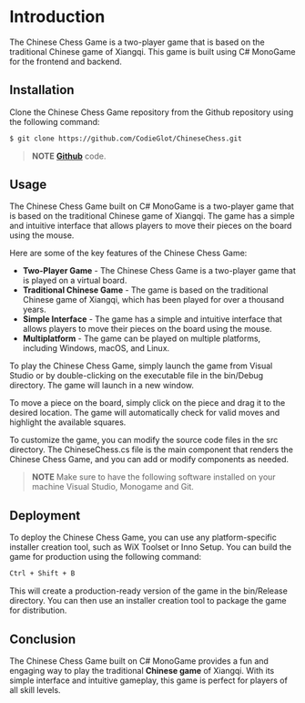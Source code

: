 # Introduction

The Chinese Chess Game is a two-player game that is based on the traditional Chinese game of Xiangqi. This game is built using C# MonoGame for the frontend and backend.

## Installation

Clone the Chinese Chess Game repository from the Github repository using the following command:

```bash
$ git clone https://github.com/CodieGlot/ChineseChess.git
```

> **NOTE** **[Github](https://github.com/CodieGlot/ChineseChess)** code.

## Usage

The Chinese Chess Game built on C# MonoGame is a two-player game that is based on the traditional Chinese game of Xiangqi. The game has a simple and intuitive interface that allows players to move their pieces on the board using the mouse.

Here are some of the key features of the Chinese Chess Game:

- **Two-Player Game** - The Chinese Chess Game is a two-player game that is played on a virtual board.
- **Traditional Chinese Game** - The game is based on the traditional Chinese game of Xiangqi, which has been played for over a thousand years.
- **Simple Interface** - The game has a simple and intuitive interface that allows players to move their pieces on the board using the mouse.
- **Multiplatform** - The game can be played on multiple platforms, including Windows, macOS, and Linux.

To play the Chinese Chess Game, simply launch the game from Visual Studio or by double-clicking on the executable file in the bin/Debug directory. The game will launch in a new window.

To move a piece on the board, simply click on the piece and drag it to the desired location. The game will automatically check for valid moves and highlight the available squares.

To customize the game, you can modify the source code files in the src directory. The ChineseChess.cs file is the main component that renders the Chinese Chess Game, and you can add or modify components as needed.

> **NOTE** Make sure to have the following software installed on your machine Visual Studio, Monogame and Git.

## Deployment

To deploy the Chinese Chess Game, you can use any platform-specific installer creation tool, such as WiX Toolset or Inno Setup. You can build the game for production using the following command:

```bash
Ctrl + Shift + B
```

This will create a production-ready version of the game in the bin/Release directory. You can then use an installer creation tool to package the game for distribution.

## Conclusion

The Chinese Chess Game built on C# MonoGame provides a fun and engaging way to play the traditional **Chinese game** of Xiangqi. With its simple interface and intuitive gameplay, this game is perfect for players of all skill levels.
